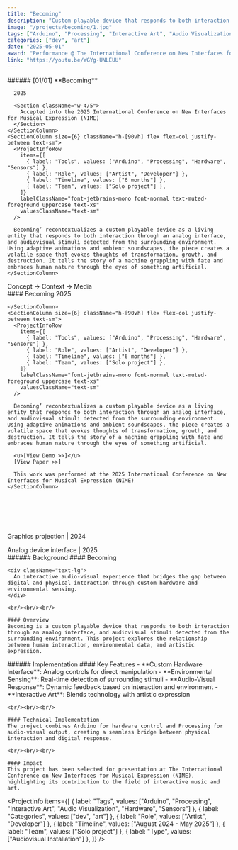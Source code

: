 ```yaml
---
title: "Becoming"
description: "Custom playable device that responds to both interaction through an analog interface, and audiovisual stimuli detected from the surrounding environment."
image: "/projects/becoming/1.jpg"
tags: ["Arduino", "Processing", "Interactive Art", "Audio Visualization", "Hardware", "Sensors"]
categories: ["dev", "art"]
date: "2025-05-01"
award: "Performance @ The International Conference on New Interfaces for Musical Expression (NIME)"
link: "https://youtu.be/WGYg-UNLEUU"
---
```


<Section className="mt-20 w-full md:w-[85%] lg:w-[90%] ml-0 md:ml-15 lg:ml-0 text-sm">
  <SplitSection className="my-2 mb-8 gap-2">
    <SectionColumn size={6}>
      ###### [01/01]
    </SectionColumn>
    <SectionColumn size={6}>
      <MDXImage 
        src="/projects/becoming/projection-1.webp" 
        alt="Hero" 
        preset="header"
        width={3754}
        height={2835}
        frame="none"
        className="w-full"
      />
    </SectionColumn>
  </SplitSection>

  <SplitSection className="my-2 mb-8 gap-2">
    <SectionColumn size={6}>
      **Becoming** 
      
      2025
      
      <Section className="w-4/5">
        Accepted into the 2025 International Conference on New Interfaces for Musical Expression (NIME)
      </Section>
    </SectionColumn>
    <SectionColumn size={6} className="h-[90vh] flex flex-col justify-between text-sm">
      <ProjectInfoRow
        items={[
          { label: "Tools", values: ["Arduino", "Processing", "Hardware", "Sensors"] },
          { label: "Role", values: ["Artist", "Developer"] },
          { label: "Timeline", values: ["6 months"] },
          { label: "Team", values: ["Solo project"] },
        ]}
        labelClassName="font-jetbrains-mono font-normal text-muted-foreground uppercase text-xs"
        valuesClassName="text-sm"
      />

      Becoming’ recontextualizes a custom playable device as a living entity that responds to both interaction through an analog interface, and audiovisual stimuli detected from the surrounding environment. Using adaptive animations and ambient soundscapes, the piece creates a volatile space that evokes thoughts of transformation, growth, and destruction. It tells the story of a machine grappling with fate and embraces human nature through the eyes of something artificial.
    </SectionColumn>
  </SplitSection>

  <SplitSection className="text-xs font-mono">
    Concept → Context → Media
  </SplitSection>

  <Section className="w-[100vw] h-[100vh] flex justify-center items-center">
    <MDXImage 
      src="/projects/becoming/projection-1.webp" 
      alt="Hero" 
      preset="header"
      width={3754}
      height={2835}
      frame="none"
      className="w-2/5"
    />
  </Section>

  <SplitSection className="my-2 mb-8 gap-2">
    <SectionColumn size={6}>
      #### Becoming
      2025
      
    </SectionColumn>
    <SectionColumn size={6} className="h-[90vh] flex flex-col justify-between text-sm">
      <ProjectInfoRow
        items={[
          { label: "Tools", values: ["Arduino", "Processing", "Hardware", "Sensors"] },
          { label: "Role", values: ["Artist", "Developer"] },
          { label: "Timeline", values: ["6 months"] },
          { label: "Team", values: ["Solo project"] },
        ]}
        labelClassName="font-jetbrains-mono font-normal text-muted-foreground uppercase text-xs"
        valuesClassName="text-sm"
      />

      Becoming’ recontextualizes a custom playable device as a living entity that responds to both interaction through an analog interface, and audiovisual stimuli detected from the surrounding environment. Using adaptive animations and ambient soundscapes, the piece creates a volatile space that evokes thoughts of transformation, growth, and destruction. It tells the story of a machine grappling with fate and embraces human nature through the eyes of something artificial.
      
      <u>[View Demo >>]</u>
      [View Paper >>]

      This work was performed at the 2025 International Conference on New Interfaces for Musical Expression (NIME)
    </SectionColumn>
  </SplitSection>
</Section>

<br/><br/><br/><br/>


<Section className="mt-20 w-full md:w-[85%] lg:w-[70%] ml-0 md:ml-15 lg:ml-45 text-sm">
  <Section className="w-full flex justify-end text-xs font-medium font-roboto-mono">
    Graphics projection | 2024
  </Section>

  <MDXImage 
    src="/projects/becoming/projection-2.webp" 
    alt="Hero" 
    preset="header"
    width={3754}
    height={2835}
    frame="none"
    className="w-full"
  />

  <SplitSection className="my-2 mb-8 gap-2">
    <SectionColumn size={6}>
      <MDXImage 
        src="/projects/becoming/projection-3.webp" 
        alt="Hero" 
        preset="header"
        width={3754}
        height={2835}
        frame="none"
        className="w-full"
      />
    </SectionColumn>
    <SectionColumn size={6}>
      <MDXImage 
        src="/projects/becoming/screen-1.webp" 
        alt="Hero" 
        preset="header"
        width={3754}
        height={2835}
        frame="none"
        className="w-full"
      />
    </SectionColumn>
  </SplitSection>

  <Section className="w-full flex justify-end text-xs font-medium font-roboto-mono">
    Analog device interface | 2025
  </Section>

  <SplitSection className="my-2 gap-2">
    <SectionColumn size={12}>
      <MDXImage 
        src="/projects/becoming/box-interact.webp" 
        alt="Hero" 
        preset="header"
        width={3754}
        height={2835}
        frame="none"
        className="w-full"
      />
    </SectionColumn>
  </SplitSection>

  <SplitSection className="my-2 gap-2">
    <SectionColumn size={6}>
      <MDXImage 
        src="/projects/becoming/box-front-2.webp" 
        alt="Hero" 
        preset="header"
        width={3754}
        height={2835}
        frame="none"
        className="w-full"
      />
    </SectionColumn>
    <SectionColumn size={6}>
      <MDXImage 
        src="/projects/becoming/box-iso-1.webp" 
        alt="Hero" 
        preset="header"
        width={3754}
        height={2835}
        frame="none"
        className="w-full"
      />
    </SectionColumn>
  </SplitSection>
  <SplitSection className="my-2 gap-2">
    <SectionColumn size={12}>
      <MDXImage 
        src="/projects/becoming/box-front-1.webp" 
        alt="Hero" 
        preset="header"
        width={3754}
        height={2835}
        frame="none"
        className="w-full"
      />
    </SectionColumn>
  </SplitSection>
  <SplitSection className="my-2 gap-2">
    <SectionColumn size={6}>
      <MDXImage 
        src="/projects/becoming/box-lighting-1.webp" 
        alt="Hero" 
        preset="header"
        width={3754}
        height={2835}
        frame="none"
        className="w-full"
      />
    </SectionColumn>
    <SectionColumn size={6}>
      <MDXImage 
        src="/projects/becoming/box-lighting-2.webp" 
        alt="Hero" 
        preset="header"
        width={3754}
        height={2835}
        frame="none"
        className="w-full"
      />
    </SectionColumn>
  </SplitSection>
</Section>

<SplitSection>
  <SectionColumn size={4}>
    ###### Background
  </SectionColumn>
  <SectionColumn size={12}>
    #### Becoming

    <div className="text-lg">
      An interactive audio-visual experience that bridges the gap between digital and physical interaction through custom hardware and environmental sensing.
    </div>

    <br/><br/><br/>

    #### Overview
    Becoming is a custom playable device that responds to both interaction through an analog interface, and audiovisual stimuli detected from the surrounding environment. This project explores the relationship between human interaction, environmental data, and artistic expression.
  </SectionColumn>
  <SectionColumn size={2}>
  </SectionColumn>
</SplitSection>

<SplitSection>
  <SectionColumn size={4}>
    ###### Implementation
  </SectionColumn>
  <SectionColumn size={12}>
    #### Key Features
    - **Custom Hardware Interface**: Analog controls for direct manipulation
    - **Environmental Sensing**: Real-time detection of surrounding stimuli
    - **Audio-Visual Response**: Dynamic feedback based on interaction and environment
    - **Interactive Art**: Blends technology with artistic expression

    <br/><br/><br/>

    #### Technical Implementation
    The project combines Arduino for hardware control and Processing for audio-visual output, creating a seamless bridge between physical interaction and digital response.

    <br/><br/><br/>

    #### Impact
    This project has been selected for presentation at The International Conference on New Interfaces for Musical Expression (NIME), highlighting its contribution to the field of interactive music and art.

  </SectionColumn>
  <SectionColumn size={2}>
  </SectionColumn>
</SplitSection>

<ProjectInfo
    items={[
      { label: "Tags", values: ["Arduino", "Processing", "Interactive Art", "Audio Visualization", "Hardware", "Sensors"] },
      { label: "Categories", values: ["dev", "art"] },
      { label: "Role", values: ["Artist", "Developer"] },
      { label: "Timeline", values: ["August 2024 - May 2025"] },
      { label: "Team", values: ["Solo project"] },
      { label: "Type", values: ["Audiovisual Installation"] },
    ]}
  />